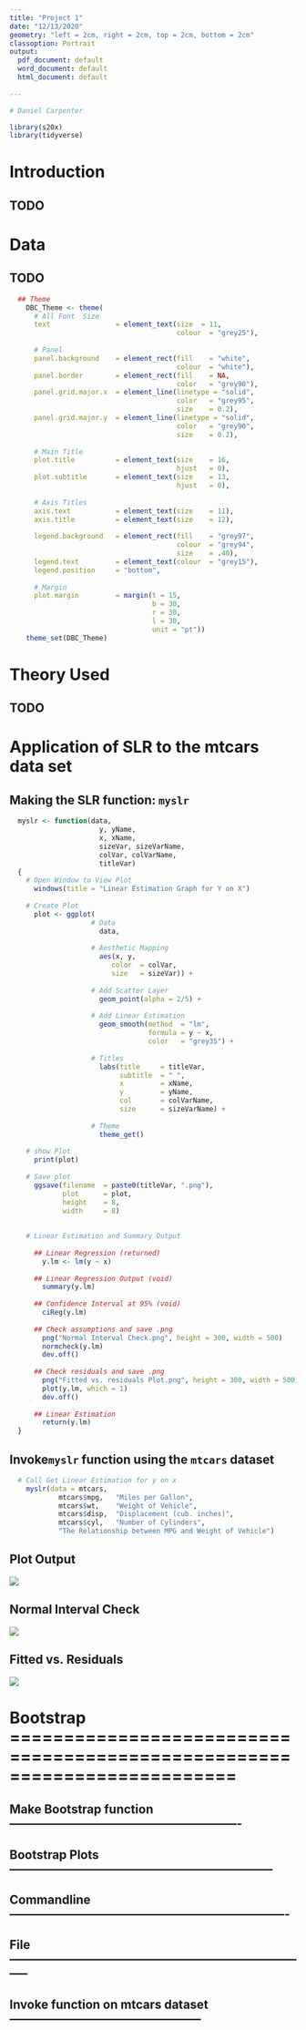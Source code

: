 ```yaml
---
title: "Project 1"
date: "12/13/2020"
geometry: "left = 2cm, right = 2cm, top = 2cm, bottom = 2cm"
classoption: Portrait
output:
  pdf_document: default
  word_document: default
  html_document: default
  
---
```


```r
# Daniel Carpenter

library(s20x)
library(tidyverse)
```


# Introduction 

## TODO
\pagebreak
  
  
# Data

## TODO
\pagebreak

```r
  ## Theme
    DBC_Theme <- theme(
      # All Font  Size
      text                = element_text(size  = 11,
                                         colour  = "grey25"),
      
      # Panel
      panel.background    = element_rect(fill    = "white", 
                                         colour  = "white"),
      panel.border        = element_rect(fill    = NA,
                                         color   = "grey90"),
      panel.grid.major.x  = element_line(linetype = "solid",
                                         color   = "grey95",
                                         size    = 0.2),
      panel.grid.major.y  = element_line(linetype = "solid",
                                         color   = "grey90", 
                                         size    = 0.2),
      
      # Main Title
      plot.title          = element_text(size    = 16,
                                         hjust   = 0),
      plot.subtitle       = element_text(size    = 13,
                                         hjust   = 0),
      
      # Axis Titles
      axis.text           = element_text(size    = 11),
      axis.title          = element_text(size    = 12),
      
      legend.background   = element_rect(fill    = "grey97",
                                         colour  = "grey94",
                                         size    = .40),
      legend.text         = element_text(colour  = "grey15"),
      legend.position     = "bottom",
      
      # Margin
      plot.margin         = margin(t = 15, 
                                   b = 30, 
                                   r = 30, 
                                   l = 30, 
                                   unit = "pt"))
    theme_set(DBC_Theme)
```

# Theory Used

## TODO
  

# Application of SLR to the mtcars data set

## Making the SLR function: `myslr`
  
```r
  myslr <- function(data,
                      y, yName, 
                      x, xName, 
                      sizeVar, sizeVarName, 
                      colVar, colVarName,
                      titleVar) 
  {
    # Open Window to View Plot
      windows(title = "Linear Estimation Graph for Y on X")
    
    # Create Plot
      plot <- ggplot(
                    # Data
                      data, 
                    
                    # Aesthetic Mapping
                      aes(x, y, 
                         color  = colVar,
                         size   = sizeVar)) +
        
                    # Add Scatter Layer
                      geom_point(alpha = 2/5) +  
                    
                    # Add Linear Estimation
                      geom_smooth(method  = "lm", 
                                  formula = y ~ x,
                                  color   = "grey35") +
                    
                    # Titles
                      labs(title     = titleVar,
                           subtitle  = " ",
                           x         = xName,
                           y         = yName,
                           col       = colVarName,
                           size      = sizeVarName) +
                    
                    # Theme
                      theme_get()
            
    # show Plot
      print(plot)
      
    # Save plot
      ggsave(filename  = paste0(titleVar, ".png"),
             plot      = plot,
             height    = 8,
             width     = 8)
     
      
    # Linear Estimation and Summary Output 
      
      ## Linear Regression (returned)
        y.lm <- lm(y ~ x)
        
      ## Linear Regression Output (void)
        summary(y.lm) 
      
      ## Confidence Interval at 95% (void)
        ciReg(y.lm)
        
      ## Check assumptions and save .png
        png("Normal Interval Check.png", height = 300, width = 500)
        normcheck(y.lm) 
        dev.off()
        
      ## Check residuals and save .png
        png("Fitted vs. residuals Plot.png", height = 300, width = 500)
        plot(y.lm, which = 1) 
        dev.off()
        
      ## Linear Estimation
        return(y.lm)
  }
```

## Invoke`myslr` function using the `mtcars` dataset

```r
  # Call Get Linear Estimation for y on x
    myslr(data = mtcars,
            mtcars$mpg,   "Miles per Gallon", 
            mtcars$wt,    "Weight of Vehicle",
            mtcars$disp,  "Displacement (cub. inches)", 
            mtcars$cyl,   "Number of Cylinders",
            "The Relationship between MPG and Weight of Vehicle")

```

## Plot Output
![]("The Relationship between MPG and Weight of Vehicle.png")

## Normal Interval Check
![]("Normal Interval Check.png")


## Fitted vs. Residuals
![]("Fitted vs. residuals Plot.png")
  
  
  
    
# Bootstrap =========================================================================

## Make Bootstrap function ----------------------------------------------------------

## Bootstrap Plots ------------------------------------------------------------------

## Commandline ----------------------------------------------------------------------

## File -----------------------------------------------------------------------------

## Invoke function on mtcars dataset ------------------------------------------------